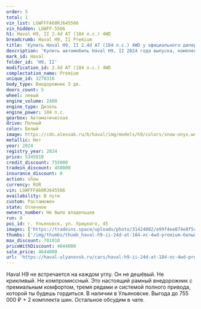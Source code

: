 ```yaml
---
order: 5
total: 1
vin_list: LGWFFFA60RJ645566
vin_hidden: LGWFF-5566
h1: Haval H9, II 2.4d AT (184 л.с.) 4WD
breadcrumb: Haval H9, II Premium
title: 'Купить Haval H9, II 2.4d AT (184 л.с.) 4WD у официального дилера в Ульяновске'
description: 'Купить автомобиль Haval H9, II 2024 года выпуска, комплектация Premium, цвет - Белый, двигатель - 2.4d AT (184 л.с.) 4WD у официального дилера в г. Ульяновск. Стоимость данного автомобиля Haval H9, II – 4644000'
mark_id: Haval
folder_id: 'H9, II'
modification_id: 2.4d AT (184 л.с.) 4WD
complectation_name: Premium
unique_id: 3278316
body_type: Внедорожник 5 дв.
doors_count: 5
wheel: левый
engine_volume: 2400
engine_type: Дизель
engine_power: 184 л.с.
gearbox: Автоматическая
drive: Полный
color: Белый
image: https://cdn.alexsab.ru/b/haval/img/models/h9/colors/snow-onyx.webp
metallic: Нет
year: 2024
registry_year: 2024
price: 5345010
credit_discount: 755000
tradein_discount: 450000
insurance_discount: 0
action: show
currency: RUR
vin: LGWFFFA60RJ645566
availability: В пути
custom: Растаможен
state: Отличное
owners_number: Не было владельцев
run: 0
poi_id: г. Ульяновск, ул. Урицкого, 45
images: ['https://tradeins.space/uploads/photo/31424082/e99f4ee874e8f5c04f0b5f1c14360d62.jpg', 'https://tradeins.space/uploads/photo/31424083/f27ea1bda4715e890e206c631208a069.jpg', 'https://tradeins.space/uploads/photo/31424084/932c544f425035c322a1848c17755e4c.jpg', 'https://tradeins.space/uploads/photo/31424085/863baf836415943b9d1f41d43350f477.jpg', 'https://tradeins.space/uploads/photo/31424086/2812c037ef9663c43d3e5c101bf811e5.jpg', 'https://tradeins.space/uploads/photo/31424087/237ce89fac9effbc6cc5b87e1cddbaa7.jpg', 'https://tradeins.space/uploads/photo/31424088/8f2d7a4a56cd94664a3347c3254a65e3.jpg', 'https://tradeins.space/uploads/photo/31424089/5b7367c2d527898efbcb490b382435a0.jpg', 'https://tradeins.space/uploads/photo/31424090/355b492f31b2db51d9edcb6e90ab61b2.jpg', 'https://tradeins.space/uploads/photo/31424091/4be546f09c105341f129aae8fcdf1f09.jpg', 'https://tradeins.space/uploads/photo/31424092/11d1194ca377a5258a779f4fecb2014a.jpg', 'https://tradeins.space/uploads/photo/31424093/189e67a6957341400d32c789c9dfd0d2.jpg', 'https://tradeins.space/uploads/photo/31424094/648997aa126b4644150a471fa56d16ec.jpg']
thumbs: ['/img/thumbs/thumb_haval-h9-ii-24d-at-184-лс-4wd-premium-белый-2024_60d62_0.webp', '/img/thumbs/thumb_haval-h9-ii-24d-at-184-лс-4wd-premium-белый-2024_8a069_1.webp', '/img/thumbs/thumb_haval-h9-ii-24d-at-184-лс-4wd-premium-белый-2024_55e4c_2.webp', '/img/thumbs/thumb_haval-h9-ii-24d-at-184-лс-4wd-premium-белый-2024_0f477_3.webp', '/img/thumbs/thumb_haval-h9-ii-24d-at-184-лс-4wd-premium-белый-2024_811e5_4.webp']
max_discount: 701010
priceWithDiscount: 4644000
sale_price: 4644000
url: 'https://haval-ulyanovsk.ru/cars/haval-h9-ii-24d-at-184-лс-4wd-premium-белый-2024/'
---
```

Haval H9 не встречается на каждом углу. Он не дешёвый. Не крикливый. Не компромиссный. Это настоящий рамный внедорожник с премиальным комфортом, тремя рядами и системой полного привода, которой ты будешь гордиться. В наличии в Ульяновске. Выгода до 755 000 ₽ + 2 комплекта шин. Остальное обсудим в чате.
